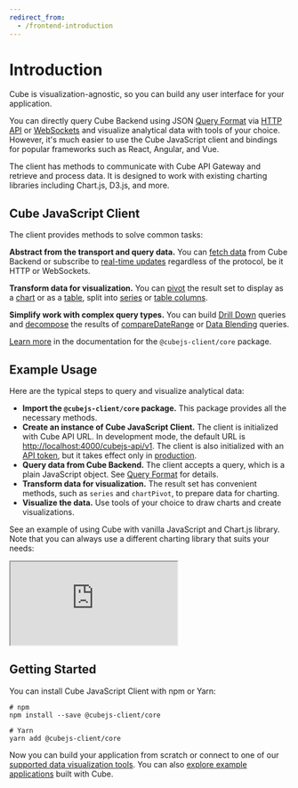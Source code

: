 ```yaml
---
redirect_from:
  - /frontend-introduction
---
```


# Introduction
Cube is visualization-agnostic, so you can build any user interface for your
application.

You can directly query Cube Backend using
JSON [Query Format](https://cube.dev/docs/query-format) via [HTTP API](https://cube.dev/docs/rest-api)
or [WebSockets](https://cube.dev/docs/real-time-data-fetch#web-sockets) and
visualize analytical data with tools of your choice. However, it's much easier
to use the Cube JavaScript client and bindings for popular frameworks such as
React, Angular, and Vue.

The client has methods to communicate with Cube API Gateway and retrieve and
process data. It is designed to work with existing charting libraries including
Chart.js, D3.js, and more.

## Cube JavaScript Client

The client provides methods to solve common tasks:

**Abstract from the transport and query data.** You can
[fetch data](https://cube.dev/docs/@cubejs-client-core#load) from Cube Backend
or subscribe to [real-time updates](https://cube.dev/docs/real-time-data-fetch)
regardless of the protocol, be it HTTP or WebSockets.

**Transform data for visualization.** You can
[pivot](https://cube.dev/docs/@cubejs-client-core#pivot) the result set to
display as a [chart](https://cube.dev/docs/@cubejs-client-core#chart-pivot) or
as a [table](https://cube.dev/docs/@cubejs-client-core#table-pivot), split into
[series](https://cube.dev/docs/@cubejs-client-core#series) or
[table columns](https://cube.dev/docs/@cubejs-client-core#table-columns).

**Simplify work with complex query types.** You can build
[Drill Down](https://cube.dev/docs/@cubejs-client-core#drill-down) queries and
[decompose](https://cube.dev/docs/@cubejs-client-core#decompose) the results of
[compareDateRange](https://cube.dev/docs/query-format#time-dimensions-format) or
[Data Blending](https://cube.dev/docs/recipes/data-blending) queries.

[Learn more](https://cube.dev/docs/@cubejs-client-core) in the documentation for
the `@cubejs-client/core` package.

## Example Usage

Here are the typical steps to query and visualize analytical data:

- **Import the `@cubejs-client/core` package.** This package provides all the
  necessary methods.
- **Create an instance of Cube JavaScript Client.** The client is initialized
  with Cube API URL. In development mode, the default URL is
  [http://localhost:4000/cubejs-api/v1](http://localhost:4000/cubejs-api/v1).
  The client is also initialized with an
  [API token](https://cube.dev/docs/security), but it takes effect only in
  [production](https://cube.dev/docs/deployment/production-checklist).
- **Query data from Cube Backend.** The client accepts a query, which is a plain
  JavaScript object. See [Query Format](https://cube.dev/docs/query-format) for
  details.
- **Transform data for visualization.** The result set has convenient methods,
  such as `series` and `chartPivot`, to prepare data for charting.
- **Visualize the data.** Use tools of your choice to draw charts and create
  visualizations.

See an example of using Cube with vanilla JavaScript and Chart.js library. Note
that you can always use a different charting library that suits your needs:

<iframe
  src="https://codesandbox.io/embed/cube-js-vanilla-javascript-client-zd92i?fontsize=14&hidenavigation=1&theme=dark"
  style={{
      width: "100%",
      height:500,
      border:0,
      borderRadius: 4,
      overflow:"hidden"
    }}
  sandbox="allow-modals allow-forms allow-popups allow-scripts allow-same-origin"
></iframe>

## Getting Started

You can install Cube JavaScript Client with npm or Yarn:

```bash{outputLines: 1,3-4}
# npm
npm install --save @cubejs-client/core

# Yarn
yarn add @cubejs-client/core
```

Now you can build your application from scratch or connect to one of our
[supported data visualization tools](/config/downstream). You can also
[explore example applications](https://cube.dev/docs/examples) built with Cube.
